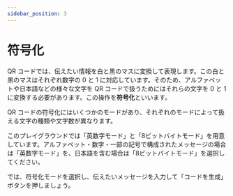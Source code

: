 ```yaml
---
sidebar_position: 3
---
```



# 符号化

QR コードでは、伝えたい情報を白と黒のマスに変換して表現します。この白と黒のマスはそれぞれ数字の 0 と 1 に対応しています。そのため、アルファベットや日本語などの様々な文字を QR コードで扱うためにはそれらの文字を 0 と 1 に変換する必要があります。この操作を**符号化**といいます。

QR コードの符号化にはいくつかのモードがあり、それぞれのモードによって扱える文字の種類や文字数が異なります。

このプレイグラウンドでは「英数字モード」と「8ビットバイトモード」を用意しています。アルファベット・数字・一部の記号で構成されたメッセージの場合は「英数字モード」を、日本語を含む場合は「8ビットバイトモード」を選択してください。

では、符号化モードを選択し、伝えたいメッセージを入力して「コードを生成」ボタンを押しましょう。

<EncodingPlayground />
